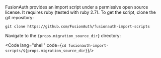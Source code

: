 FusionAuth provides an import script under a permissive open source license. It requires ruby (tested with ruby 2.7). To get the script, clone the git repository:

```shell title="Getting the import scripts"
git clone https://github.com/FusionAuth/fusionauth-import-scripts
```

Navigate to the <code>{props.migration_source_dir}</code> directory:

<Code lang="shell" code={`cd fusionauth-import-scripts/${props.migration_source_dir}`}/>

